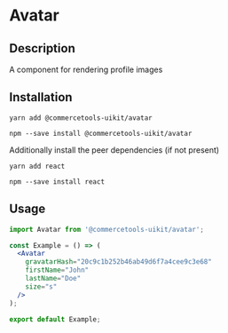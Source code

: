 

<Meta of={AvatarStories} />

# Avatar

## Description

A component for rendering profile images

## Installation

```
yarn add @commercetools-uikit/avatar
```

```
npm --save install @commercetools-uikit/avatar
```

Additionally install the peer dependencies (if not present)

```
yarn add react
```

```
npm --save install react
```

## Usage

```jsx
import Avatar from '@commercetools-uikit/avatar';

const Example = () => (
  <Avatar
    gravatarHash="20c9c1b252b46ab49d6f7a4cee9c3e68"
    firstName="John"
    lastName="Doe"
    size="s"
  />
);

export default Example;
```

<Canvas of={AvatarStories.Default} />
